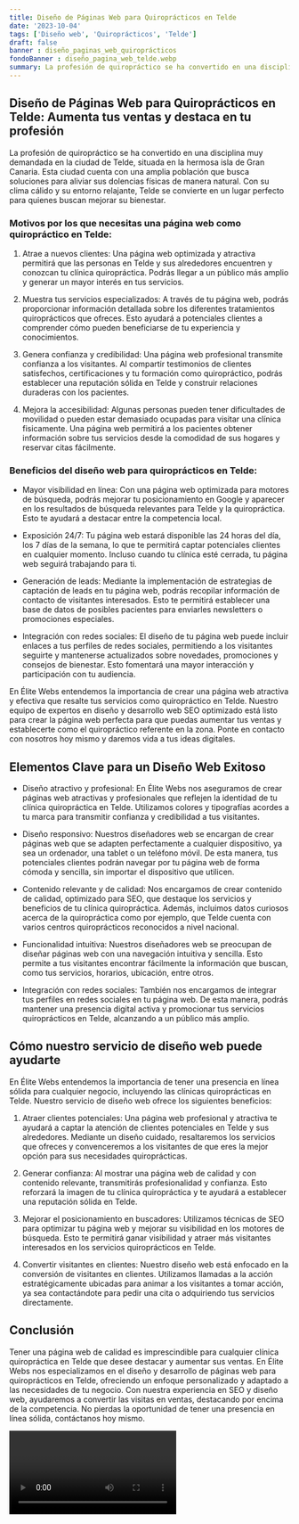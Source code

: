 ```yaml
---
title: Diseño de Páginas Web para Quiroprácticos en Telde
date: '2023-10-04'
tags: ['Diseño web', 'Quiroprácticos', 'Telde']
draft: false
banner : diseño_paginas_web_quiroprácticos
fondoBanner : diseño_pagina_web_telde.webp
summary: La profesión de quiropráctico se ha convertido en una disciplina muy demandada en la ciudad de Telde, situada en la hermosa isla de Gran Canaria. Esta ciudad cuenta con una amplia población que busca soluciones para aliviar sus dolencias físicas de manera natural. Con su clima cálido y su entorno relajante, Telde se convierte en un lugar perfecto para quienes buscan mejorar su bienestar.
---
```


## Diseño de Páginas Web para Quiroprácticos en Telde: Aumenta tus ventas y destaca en tu profesión

La profesión de quiropráctico se ha convertido en una disciplina muy demandada en la ciudad de Telde, situada en la hermosa isla de Gran Canaria. Esta ciudad cuenta con una amplia población que busca soluciones para aliviar sus dolencias físicas de manera natural. Con su clima cálido y su entorno relajante, Telde se convierte en un lugar perfecto para quienes buscan mejorar su bienestar.

### Motivos por los que necesitas una página web como quiropráctico en Telde:

1. Atrae a nuevos clientes: Una página web optimizada y atractiva permitirá que las personas en Telde y sus alrededores encuentren y conozcan tu clínica quiropráctica. Podrás llegar a un público más amplio y generar un mayor interés en tus servicios.

2. Muestra tus servicios especializados: A través de tu página web, podrás proporcionar información detallada sobre los diferentes tratamientos quiroprácticos que ofreces. Esto ayudará a potenciales clientes a comprender cómo pueden beneficiarse de tu experiencia y conocimientos.

3. Genera confianza y credibilidad: Una página web profesional transmite confianza a los visitantes. Al compartir testimonios de clientes satisfechos, certificaciones y tu formación como quiropráctico, podrás establecer una reputación sólida en Telde y construir relaciones duraderas con los pacientes.

4. Mejora la accesibilidad: Algunas personas pueden tener dificultades de movilidad o pueden estar demasiado ocupadas para visitar una clínica fisicamente. Una página web permitirá a los pacientes obtener información sobre tus servicios desde la comodidad de sus hogares y reservar citas fácilmente.

### Beneficios del diseño web para quiroprácticos en Telde:

- Mayor visibilidad en línea: Con una página web optimizada para motores de búsqueda, podrás mejorar tu posicionamiento en Google y aparecer en los resultados de búsqueda relevantes para Telde y la quiropráctica. Esto te ayudará a destacar entre la competencia local.

- Exposición 24/7: Tu página web estará disponible las 24 horas del día, los 7 días de la semana, lo que te permitirá captar potenciales clientes en cualquier momento. Incluso cuando tu clínica esté cerrada, tu página web seguirá trabajando para ti.

- Generación de leads: Mediante la implementación de estrategias de captación de leads en tu página web, podrás recopilar información de contacto de visitantes interesados. Esto te permitirá establecer una base de datos de posibles pacientes para enviarles newsletters o promociones especiales.

- Integración con redes sociales: El diseño de tu página web puede incluir enlaces a tus perfiles de redes sociales, permitiendo a los visitantes seguirte y mantenerse actualizados sobre novedades, promociones y consejos de bienestar. Esto fomentará una mayor interacción y participación con tu audiencia.

En Élite Webs entendemos la importancia de crear una página web atractiva y efectiva que resalte tus servicios como quiropráctico en Telde. Nuestro equipo de expertos en diseño y desarrollo web SEO optimizado está listo para crear la página web perfecta para que puedas aumentar tus ventas y establecerte como el quiropráctico referente en la zona. Ponte en contacto con nosotros hoy mismo y daremos vida a tus ideas digitales.

<GifSeo />

<Cta />

## Elementos Clave para un Diseño Web Exitoso

- Diseño atractivo y profesional: En Élite Webs nos aseguramos de crear páginas web atractivas y profesionales que reflejen la identidad de tu clínica quiropráctica en Telde. Utilizamos colores y tipografías acordes a tu marca para transmitir confianza y credibilidad a tus visitantes.

- Diseño responsivo: Nuestros diseñadores web se encargan de crear páginas web que se adapten perfectamente a cualquier dispositivo, ya sea un ordenador, una tablet o un teléfono móvil. De esta manera, tus potenciales clientes podrán navegar por tu página web de forma cómoda y sencilla, sin importar el dispositivo que utilicen.

- Contenido relevante y de calidad: Nos encargamos de crear contenido de calidad, optimizado para SEO, que destaque los servicios y beneficios de tu clínica quiropráctica. Además, incluimos datos curiosos acerca de la quiropráctica como por ejemplo, que Telde cuenta con varios centros quiroprácticos reconocidos a nivel nacional.

- Funcionalidad intuitiva: Nuestros diseñadores web se preocupan de diseñar páginas web con una navegación intuitiva y sencilla. Esto permite a tus visitantes encontrar fácilmente la información que buscan, como tus servicios, horarios, ubicación, entre otros.

- Integración con redes sociales: También nos encargamos de integrar tus perfiles en redes sociales en tu página web. De esta manera, podrás mantener una presencia digital activa y promocionar tus servicios quiroprácticos en Telde, alcanzando a un público más amplio.

## Cómo nuestro servicio de diseño web puede ayudarte

En Élite Webs entendemos la importancia de tener una presencia en línea sólida para cualquier negocio, incluyendo las clínicas quiroprácticas en Telde. Nuestro servicio de diseño web ofrece los siguientes beneficios:

1. Atraer clientes potenciales: Una página web profesional y atractiva te ayudará a captar la atención de clientes potenciales en Telde y sus alrededores. Mediante un diseño cuidado, resaltaremos los servicios que ofreces y convenceremos a los visitantes de que eres la mejor opción para sus necesidades quiroprácticas.

2. Generar confianza: Al mostrar una página web de calidad y con contenido relevante, transmitirás profesionalidad y confianza. Esto reforzará la imagen de tu clínica quiropráctica y te ayudará a establecer una reputación sólida en Telde.

3. Mejorar el posicionamiento en buscadores: Utilizamos técnicas de SEO para optimizar tu página web y mejorar su visibilidad en los motores de búsqueda. Esto te permitirá ganar visibilidad y atraer más visitantes interesados en los servicios quiroprácticos en Telde.

4. Convertir visitantes en clientes: Nuestro diseño web está enfocado en la conversión de visitantes en clientes. Utilizamos llamadas a la acción estratégicamente ubicadas para animar a los visitantes a tomar acción, ya sea contactándote para pedir una cita o adquiriendo tus servicios directamente.

## Conclusión

Tener una página web de calidad es imprescindible para cualquier clínica quiropráctica en Telde que desee destacar y aumentar sus ventas. En Élite Webs nos especializamos en el diseño y desarrollo de páginas web para quiroprácticos en Telde, ofreciendo un enfoque personalizado y adaptado a las necesidades de tu negocio. Con nuestra experiencia en SEO y diseño web, ayudaremos a convertir las visitas en ventas, destacando por encima de la competencia. No pierdas la oportunidad de tener una presencia en línea sólida, contáctanos hoy mismo.

<Video />

<CtaBot job='Quiroprácticos' city='Telde'/>

<Gmaps query='Telde+españa+maps' />